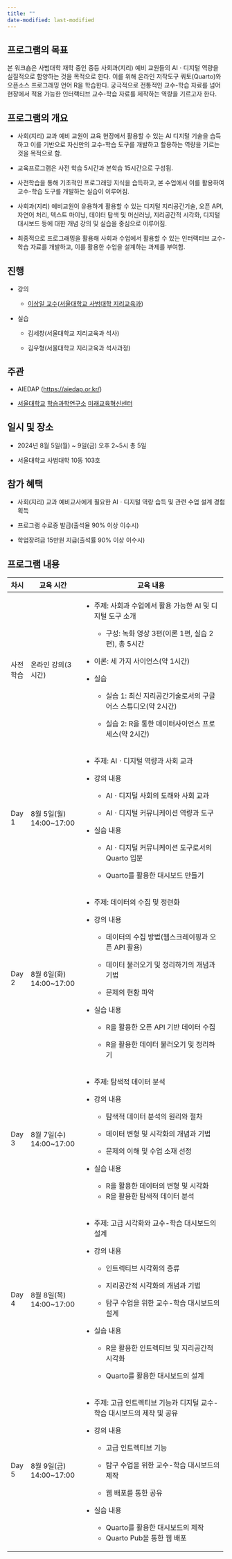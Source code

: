 ```yaml
---
title: ""
date-modified: last-modified
---
```


## 프로그램의 목표

본 워크숍은 사범대학 재학 중인 중등 사회과(지리) 예비 교원들의 AIㆍ디지털 역량을 실질적으로 함양하는 것을 목적으로 한다. 이를 위해 온라인 저작도구 쿼토(Quarto)와 오픈소스 프로그래밍 언어 R을 학습한다. 궁극적으로 전통적인 교수-학습 자료를 넘어 현장에서 적용 가능한 인터랙티브 교수-학습 자료를 제작하는 역량을 기르고자 한다.

## 프로그램의 개요

-   사회(지리) 교과 예비 교원이 교육 현장에서 활용할 수 있는 AI 디지털 기술을 습득하고 이를 기반으로 자신만의 교수-학습 도구를 개발하고 할용하는 역량을 기르는 것을 목적으로 함.

-   교육프로그램은 사전 학습 5시간과 본학습 15시간으로 구성됨.

-   사전학습을 통해 기초적인 프로그래밍 지식을 습득하고, 본 수업에서 이를 활용하여 교수-학습 도구를 개발하는 실습이 이루어짐.

-   사회과(지리) 예비교원이 유용하게 활용할 수 있는 디지털 지리공간기술, 오픈 API, 자연어 처리, 텍스트 마이닝, 데이터 탐색 및 머신러닝, 지리공간적 시각화, 디지털 대시보드 등에 대한 개념 강의 및 실습을 중심으로 이루어짐.

-   최종적으로 프로그래밍을 활용해 사회과 수업에서 활용할 수 있는 인터랙티브 교수-학습 자료를 개발하고, 이를 활용한 수업을 설계하는 과제를 부여함.

## 진행

-   강의

    -   [이상일 교수](https://sangillee.snu.ac.kr/)([서울대학교 사범대학 지리교육과](https://geoedu.snu.ac.kr/))

-   실습

    -   김세창(서울대학교 지리교육과 석사)

    -   김우형(서울대학교 지리교육과 석사과정)

## **주관**

-   AIEDAP (<https://aiedap.or.kr/>)

-   [서울대학교](https://www.snu.ac.kr/) [학습과학연구소](https://ls.snu.ac.kr/) [미래교육혁신센터](https://ls.snu.ac.kr/sub_center/center4.php)

## 일시 및 장소

-   2024년 8월 5일(월) \~ 9일(금) 오후 2\~5시 총 5일

-   서울대학교 사범대학 10동 103호

## 참가 혜택

-   사회(지리) 교과 예비교사에게 필요한 AIㆍ디지털 역량 습득 및 관련 수업 설계 경험 획득

-   프로그램 수료증 발급(출석율 90% 이상 이수시)

-   학업장려금 15만원 지급(출석률 90% 이상 이수시)

## 프로그램 내용

+----------+--------------------------+---------------------------------------------------------------------------+
| 차시     | 교육 시간                | 교육 내용                                                                 |
+==========+==========================+===========================================================================+
| 사전학습 | 온라인 강의(3시간)       | -   주제: 사회과 수업에서 활용 가능한 AI 및 디지털 도구 소개              |
|          |                          |                                                                           |
|          |                          |     -   구성: 녹화 영상 3편(이론 1편, 실습 2편), 총 5시간                 |
|          |                          |                                                                           |
|          |                          | -   이론: 세 가지 사이언스(약 1시간)                                      |
|          |                          |                                                                           |
|          |                          | -   실습                                                                  |
|          |                          |                                                                           |
|          |                          |     -   실습 1: 최신 지리공간기술로서의 구글 어스 스튜디오(약 2시간)      |
|          |                          |                                                                           |
|          |                          |     -   실습 2: R을 통한 데이터사이언스 프로세스(약 2시간)                |
+----------+--------------------------+---------------------------------------------------------------------------+
| Day 1    | 8월 5일(월) 14:00\~17:00 | -   주제: AIㆍ디지털 역량과 사회 교과                                     |
|          |                          |                                                                           |
|          |                          | -   강의 내용                                                             |
|          |                          |                                                                           |
|          |                          |     -   AIㆍ디지털 사회의 도래와 사회 교과                                |
|          |                          |                                                                           |
|          |                          |     -   AIㆍ디지털 커뮤니케이션 역량과 도구                               |
|          |                          |                                                                           |
|          |                          | -   실습 내용                                                             |
|          |                          |                                                                           |
|          |                          |     -   AIㆍ디지털 커뮤니케이션 도구로서의 Quarto 입문                    |
|          |                          |                                                                           |
|          |                          |     -   Quarto를 활용한 대시보드 만들기                                   |
+----------+--------------------------+---------------------------------------------------------------------------+
| Day 2    | 8월 6일(화) 14:00\~17:00 | -   주제: 데이터의 수집 및 정련화                                         |
|          |                          |                                                                           |
|          |                          | -   강의 내용                                                             |
|          |                          |                                                                           |
|          |                          |     -   데이터의 수집 방법(웹스크레이핑과 오픈 API 활용)                  |
|          |                          |                                                                           |
|          |                          |     -   데이터 불러오기 및 정리하기의 개념과 기법                         |
|          |                          |                                                                           |
|          |                          |     -   문제의 현황 파악                                                  |
|          |                          |                                                                           |
|          |                          | -   실습 내용                                                             |
|          |                          |                                                                           |
|          |                          |     -   R을 활용한 오픈 API 기반 데이터 수집                              |
|          |                          |                                                                           |
|          |                          |     -   R을 활용한 데이터 불러오기 및 정리하기                            |
+----------+--------------------------+---------------------------------------------------------------------------+
| Day 3    | 8월 7일(수) 14:00\~17:00 | -   주제: 탐색적 데이터 분석                                              |
|          |                          |                                                                           |
|          |                          | -   강의 내용                                                             |
|          |                          |                                                                           |
|          |                          |     -   탐색적 데이터 분석의 원리와 절차                                  |
|          |                          |                                                                           |
|          |                          |     -   데이터 변형 및 시각화의 개념과 기법                               |
|          |                          |                                                                           |
|          |                          |     -   문제의 이해 및 수업 소재 선정                                     |
|          |                          |                                                                           |
|          |                          | -   실습 내용                                                             |
|          |                          |                                                                           |
|          |                          |     -   R을 활용한 데이터의 변형 및 시각화                                |
|          |                          |     -   R을 활용한 탐색적 데이터 분석                                     |
+----------+--------------------------+---------------------------------------------------------------------------+
| Day 4    | 8월 8일(목) 14:00\~17:00 | -   주제: 고급 시각화와 교수-학습 대시보드의 설계                         |
|          |                          |                                                                           |
|          |                          | -   강의 내용                                                             |
|          |                          |                                                                           |
|          |                          |     -   인트렉티브 시각화의 종류                                          |
|          |                          |                                                                           |
|          |                          |     -   지리공간적 시각화의 개념과 기법                                   |
|          |                          |                                                                           |
|          |                          |     -   탐구 수업을 위한 교수-학습 대시보드의 설계                        |
|          |                          |                                                                           |
|          |                          | -   실습 내용                                                             |
|          |                          |                                                                           |
|          |                          |     -   R을 활용한 인트렉티브 및 지리공간적 시각화                        |
|          |                          |                                                                           |
|          |                          |     -   Quarto를 활용한 대시보드의 설계                                   |
+----------+--------------------------+---------------------------------------------------------------------------+
| Day 5    | 8월 9일(금) 14:00\~17:00 | -   주제: 고급 인트렉티브 기능과 디지털 교수-학습 대시보드의 제작 및 공유 |
|          |                          |                                                                           |
|          |                          | -   강의 내용                                                             |
|          |                          |                                                                           |
|          |                          |     -   고급 인트렉티브 기능                                              |
|          |                          |                                                                           |
|          |                          |     -   탐구 수업을 위한 교수-학습 대시보드의 제작                        |
|          |                          |                                                                           |
|          |                          |     -   웹 배포를 통한 공유                                               |
|          |                          |                                                                           |
|          |                          | -   실습 내용                                                             |
|          |                          |                                                                           |
|          |                          |     -   Quarto를 활용한 대시보드의 제작                                   |
|          |                          |     -   Quarto Pub을 통한 웹 배포                                         |
+----------+--------------------------+---------------------------------------------------------------------------+
